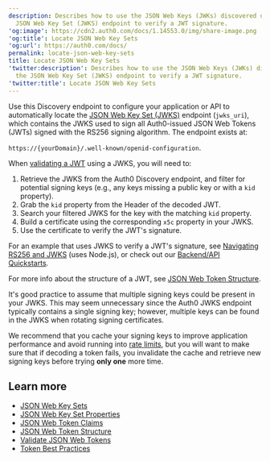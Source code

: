 ```yaml
---
description: Describes how to use the JSON Web Keys (JWKs) discovered using the
  JSON Web Key Set (JWKS) endpoint to verify a JWT signature.
'og:image': https://cdn2.auth0.com/docs/1.14553.0/img/share-image.png
'og:title': Locate JSON Web Key Sets
'og:url': https://auth0.com/docs/
permalink: locate-json-web-key-sets
title: Locate JSON Web Key Sets
'twitter:description': Describes how to use the JSON Web Keys (JWKs) discovered using
  the JSON Web Key Set (JWKS) endpoint to verify a JWT signature.
'twitter:title': Locate JSON Web Key Sets
---
```

Use this Discovery endpoint to configure your application or API to automatically locate the [JSON Web Key Set (JWKS)](/docs/secure/tokens/json-web-tokens/json-web-key-sets) endpoint (`jwks_uri`), which contains the JWKS used to sign all Auth0-issued <Tooltip tip="JSON Web Token (JWT): Standard ID Token format (and often Access Token format) used to represent claims securely between two parties." cta="View Glossary" href="/docs/glossary?term=JSON+Web+Tokens">JSON Web Tokens</Tooltip> (JWTs) signed with the RS256 <Tooltip tip="JSON Web Token (JWT): Standard ID Token format (and often Access Token format) used to represent claims securely between two parties." cta="View Glossary" href="/docs/glossary?term=signing+algorithm">signing algorithm</Tooltip>. The endpoint exists at:

`https://{yourDomain}/.well-known/openid-configuration`.

When [validating a JWT](/docs/secure/tokens/json-web-tokens/validate-json-web-tokens) using a JWKS, you will need to:

1. Retrieve the JWKS from the Auth0 Discovery endpoint, and filter for potential signing keys (e.g., any keys missing a public key or with a `kid` property).
2. Grab the `kid` property from the Header of the decoded JWT.
3. Search your filtered JWKS for the key with the matching `kid` property.
4. Build a certificate using the corresponding `x5c` property in your JWKS.
5. Use the certificate to verify the JWT's signature.

For an example that uses JWKS to verify a JWT's signature, see [Navigating RS256 and JWKS](https://auth0.com/blog/navigating-rs256-and-jwks/) (uses Node.js), or check out our [Backend/API Quickstarts](/docs/quickstart/backend).

For more info about the structure of a JWT, see [JSON Web Token Structure](/docs/secure/tokens/json-web-tokens/json-web-token-structure).

It's good practice to assume that multiple signing keys could be present in your JWKS. This may seem unnecessary since the Auth0 JWKS endpoint typically contains a single signing key; however, multiple keys can be found in the JWKS when rotating signing certificates.

We recommend that you cache your signing keys to improve application performance and avoid running into [rate limits](/docs/troubleshoot/customer-support/operational-policies/rate-limit-policy), but you will want to make sure that if decoding a token fails, you invalidate the cache and retrieve new signing keys before trying **only one** more time.

## Learn more

* [JSON Web Key Sets](/docs/secure/tokens/json-web-tokens/json-web-key-sets)
* [JSON Web Key Set Properties](/docs/secure/tokens/json-web-tokens/json-web-key-set-properties)
* [JSON Web Token Claims](/docs/secure/tokens/json-web-tokens/json-web-token-claims)
* [JSON Web Token Structure](/docs/secure/tokens/json-web-tokens/json-web-token-structure)
* [Validate JSON Web Tokens](/docs/secure/tokens/json-web-tokens/validate-json-web-tokens)
* [Token Best Practices](/docs/secure/tokens/token-best-practices)